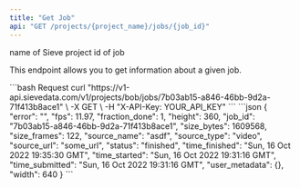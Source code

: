 ```yaml
---
title: "Get Job"
api: "GET /projects/{project_name}/jobs/{job_id}"
---
```


<ParamField path="project_name" type="string" required>
  name of Sieve project
</ParamField>

<ParamField path="job_id" type="string" required>
  id of job
</ParamField>

This endpoint allows you to get information about a given job.

<RequestExample>
```bash Request
curl "https://v1-api.sievedata.com/v1/projects/bob/jobs/7b03ab15-a846-46bb-9d2a-71f413b8ace1" \
  -X GET \
  -H "X-API-Key: YOUR_API_KEY"
```
</RequestExample>
<ResponseExample>
```json
{
  "error": "",
  "fps": 11.97,
  "fraction_done": 1,
  "height": 360,
  "job_id": "7b03ab15-a846-46bb-9d2a-71f413b8ace1",
  "size_bytes": 1609568,
  "size_frames": 122,
  "source_name": "asdf",
  "source_type": "video",
  "source_url": "some_url",
  "status": "finished",
  "time_finished": "Sun, 16 Oct 2022 19:35:30 GMT",
  "time_started": "Sun, 16 Oct 2022 19:31:16 GMT",
  "time_submitted": "Sun, 16 Oct 2022 19:31:16 GMT",
  "user_metadata": {},
  "width": 640
}
```
</ResponseExample>
